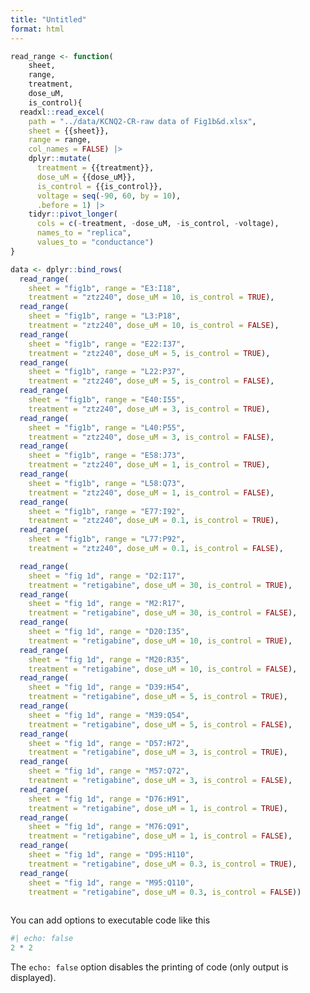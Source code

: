 ```yaml
---
title: "Untitled"
format: html
---
```



```r
read_range <- function(
    sheet,
    range,
    treatment,
    dose_uM,
    is_control){
  readxl::read_excel(
    path = "../data/KCNQ2-CR-raw data of Fig1b&d.xlsx",
    sheet = {{sheet}},
    range = range,
    col_names = FALSE) |>
    dplyr::mutate(
      treatment = {{treatment}},
      dose_uM = {{dose_uM}},
      is_control = {{is_control}},
      voltage = seq(-90, 60, by = 10),
      .before = 1) |>
    tidyr::pivot_longer(
      cols = c(-treatment, -dose_uM, -is_control, -voltage),
      names_to = "replica",
      values_to = "conductance")
}

data <- dplyr::bind_rows(
  read_range(
    sheet = "fig1b", range = "E3:I18",
    treatment = "ztz240", dose_uM = 10, is_control = TRUE),
  read_range(
    sheet = "fig1b", range = "L3:P18",
    treatment = "ztz240", dose_uM = 10, is_control = FALSE),
  read_range(
    sheet = "fig1b", range = "E22:I37",
    treatment = "ztz240", dose_uM = 5, is_control = TRUE),
  read_range(
    sheet = "fig1b", range = "L22:P37",
    treatment = "ztz240", dose_uM = 5, is_control = FALSE),  
  read_range(
    sheet = "fig1b", range = "E40:I55",
    treatment = "ztz240", dose_uM = 3, is_control = TRUE),
  read_range(
    sheet = "fig1b", range = "L40:P55",
    treatment = "ztz240", dose_uM = 3, is_control = FALSE), 
  read_range(
    sheet = "fig1b", range = "E58:J73",
    treatment = "ztz240", dose_uM = 1, is_control = TRUE),
  read_range(
    sheet = "fig1b", range = "L58:Q73",
    treatment = "ztz240", dose_uM = 1, is_control = FALSE),   
  read_range(
    sheet = "fig1b", range = "E77:I92",
    treatment = "ztz240", dose_uM = 0.1, is_control = TRUE),
  read_range(
    sheet = "fig1b", range = "L77:P92",
    treatment = "ztz240", dose_uM = 0.1, is_control = FALSE),

  read_range(
    sheet = "fig 1d", range = "D2:I17",
    treatment = "retigabine", dose_uM = 30, is_control = TRUE),
  read_range(
    sheet = "fig 1d", range = "M2:R17",
    treatment = "retigabine", dose_uM = 30, is_control = FALSE),
  read_range(
    sheet = "fig 1d", range = "D20:I35",
    treatment = "retigabine", dose_uM = 10, is_control = TRUE),
  read_range(
    sheet = "fig 1d", range = "M20:R35",
    treatment = "retigabine", dose_uM = 10, is_control = FALSE),  
  read_range(
    sheet = "fig 1d", range = "D39:H54",
    treatment = "retigabine", dose_uM = 5, is_control = TRUE),
  read_range(
    sheet = "fig 1d", range = "M39:Q54",
    treatment = "retigabine", dose_uM = 5, is_control = FALSE), 
  read_range(
    sheet = "fig 1d", range = "D57:H72",
    treatment = "retigabine", dose_uM = 3, is_control = TRUE),
  read_range(
    sheet = "fig 1d", range = "M57:Q72",
    treatment = "retigabine", dose_uM = 3, is_control = FALSE),   
  read_range(
    sheet = "fig 1d", range = "D76:H91",
    treatment = "retigabine", dose_uM = 1, is_control = TRUE),
  read_range(
    sheet = "fig 1d", range = "M76:Q91",
    treatment = "retigabine", dose_uM = 1, is_control = FALSE),
  read_range(
    sheet = "fig 1d", range = "D95:H110",
    treatment = "retigabine", dose_uM = 0.3, is_control = TRUE),
  read_range(
    sheet = "fig 1d", range = "M95:Q110",
    treatment = "retigabine", dose_uM = 0.3, is_control = FALSE))
    
```

You can add options to executable code like this 

```r
#| echo: false
2 * 2
```

The `echo: false` option disables the printing of code (only output is displayed).

